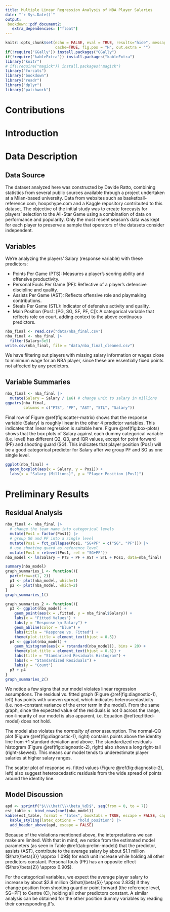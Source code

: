 ```yaml
---
title: Multiple Linear Regression Analysis of NBA Player Salaries
date: "`r Sys.Date()`"
output:
 bookdown::pdf_document2:
   extra_dependencies: ["float"]
---
```


```r
knitr::opts_chunk$set(echo = FALSE, eval = TRUE, results="hide", message=FALSE,
                      cache=TRUE, fig.pos = "H", out.extra = "")
if(!require("GGally")) install.packages("GGally")
if(!require("kableExtra")) install.packages("kableExtra")
library("knitr")
# if(!require("magick")) install.packages("magick")
library("forcats")
library("bookdown")
library("readr")
library("dplyr")
library("patchwork")
```

\newpage

# Contributions

# Introduction

# Data Description

## Data Source

The dataset analyzed here was constructed by Davide Ratto, combining statistics from several public sources available through a project undertaken at a Milan-based university. Data from websites such as basketball-reference.com, hoopshype.com and a Kaggle repository contributed to this dataset. The objective of the initial study was to create forecasts for players’ selection to the All-Star Game using a combination of data on performance and popularity. Only the most recent season’s data was kept for each player to preserve a sample that operators of the datasets consider independent.

## Variables

We're analyzing the players' Salary (response variable) with these predictors:

- Points Per Game (PTS): Measures a player's scoring ability and offensive productivity.
- Personal Fouls Per Game (PF): Reflective of a player’s defensive discipline and quality.
- Assists Per Game (AST): Reflects offensive role and playmaking contributions.
- Steals Per Game (STL): Indicator of defensive activity and quality.
- Main Position (Pos1: [PG, SG, SF, PF, C]): A categorical variable that reflects role on court, adding context to the above continuous predictors.

```r
nba_final <- read.csv("data/nba_final.csv")
nba_final <- nba_final |>
  filter(Salary>3e5)
write.csv(nba_final, file = "data/nba_final_cleaned.csv")
```

We have filtering out players with missing salary information or wages close to minimum wage for an NBA player, since these are essentially fixed points not affected by any predictors.

## Variable Summaries

```r
nba_final <- nba_final |>
  mutate(Salary = Salary / 1e6) # change unit to salary in millions
ggpairs(nba_final,
        columns = c("PTS", "PF", "AST", "STL", "Salary"))
```
Final row of Figure \@ref(fig:scatter-matrix) shows that the response variable (Salary) is roughly linear in the other 4 predictor variables. This indicates that linear regression is suitable here. Figure \@ref(fig:box-plots) shows that the box plots of Salary against each dummy categorical variable (i.e. level) has different Q2, Q3, and IQR values, except for point forward (PF) and shooting guard (SG). This indicates that player position (Pos1) will be a good categorical predictor for Salary after we group PF and SG as one single level.

```r
ggplot(nba_final) +
  geom_boxplot(aes(x = Salary, y = Pos1)) +
  labs(x = "Salary (Millions)", y = "Player Position (Pos1)")
```

# Preliminary Results

## Residual Analysis

```r
nba_final <- nba_final |>
  # change the team name into categorical levels
  mutate(Pos1 = factor(Pos1)) |>
  # group SG and PF into a single level
  mutate(Pos1 = fct_collapse(Pos1, "SG+PF" = c("SG", "PF"))) |>
  # use shooting guard as reference level
  mutate(Pos1 = relevel(Pos1, ref = "SG+PF"))
nba_model <- lm(Salary ~ PTS + PF + AST + STL + Pos1, data=nba_final)
```

```r
summary(nba_model)
graph_summaries_1 <- function(){
  par(mfrow=c(1, 2))
  p1 <- plot(nba_model, which=1)
  p2 <- plot(nba_model, which=2)
}
graph_summaries_1()
```

```r
graph_summaries_2 <- function(){
  p3 <- ggplot(nba_model) +
    geom_point(aes(x = .fitted, y = nba_final$Salary)) +
    labs(x = "Fitted Values") +
    labs(y = "Response \n Salary") +
    geom_abline(color = "blue") +
    labs(title = "Response vs. Fitted") +
    theme(plot.title = element_text(hjust = 0.5))
  p4 <- ggplot(nba_model) +
    geom_histogram(aes(x = rstandard(nba_model)), bins = 20) +
    theme(plot.title = element_text(hjust = 0.5)) +
    labs(title = "Standarized Residuals Histogram") +
    labs(x = "Standardized Residuals") +
    labs(y = "Count")
  p3 + p4
}
graph_summaries_2()
```

We notice a few signs that our model violates linear regression assumptions. The residual vs. fitted graph (Figure \@ref(fig:diagnostic-1), left) has points with uneven spread, which indicates heteroscedasticity (i.e. non-constant variance of the error term in the model). From the same graph, since the expected value of the residuals is not 0 across the range, non-linearity of our model is also apparent, i.e. Equation \@ref(eq:fitted-model) does not hold.
\begin{equation}
\hat{E}\left[\textbf{Y} \vert \textbf{X}\right] = \widehat{Salary} = \hat{\beta_0} + \hat{\beta_1}PTS + \hat{\beta_2}\ PF + \hat{\beta_3}\ AST + \hat{\beta_4}\ STL + \hat{\beta_5}\ I(C)+ \hat{\beta_6}\ I(PG)+ \hat{\beta_7}\ I(SF)
(\#eq:fitted-model)
\end{equation}

The model also violates the *normality of error* assumption. The normal-QQ plot (Figure \@ref(fig:diagnostic-1), right) contains points above the identity line from +1 standard deviation and above. The standardized residuals histogram (Figure \@ref(fig:diagnostic-2), right) also shows a long right-tail (right-skewed). This means our model tends to underestimate player salaries at higher salary ranges.

The scatter plot of response vs. fitted values (Figure \@ref(fig:diagnostic-2), left) also suggest heteroscedastic residuals from the wide spread of points around the identity line.

## Model Discussion

```r

apd <- sprintf("$\\\\hat{\\\\beta_%d}$", seq(from = 0, to = 7))
est_table <- bind_rows(coef(nba_model))
kable(est_table, format = "latex", booktabs = TRUE, escape = FALSE, caption = "Prelimiary estimation of model parameters.") |>
  kable_styling(latex_options = "hold_position") |>
  add_header_above(apd, escape = FALSE)
```

Because of the violations mentioned above, the interpretations we can make are limited. With that in mind, we notice from the estimated model parameters (as seen in Table \@ref(tab:prelim-model)) that the predictor, assists (AST), contribute to the average salary by about \$1.1 million ($\hat{\beta{3}} \approx 1.09$) for each unit increase while holding all other predictors constant. Personal fouls (PF) has an opposite effect ($\hat{\beta{2}} \approx 0.90$).

For the categorical variables, we expect the average player salary to increase by about \$2.8 million ($\hat{\beta{5}} \approx 2.83$) if they change position from shooting guard or point forward (the reference level, SG+PF) to Centre (C), holding all other predictors constant. A similar analysis can be obtained for the other position dummy variables by reading their corresponding $\hat{\beta}\text{'s}$.
